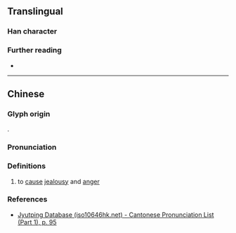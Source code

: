 {{character info}}
==Translingual==

===Han character===
{{Han char|rn=38|rad=女|as=12|sn=15|four=|canj=VWGF|ids=⿰女黑}}

===Further reading===
* {{Han ref|kx=0271.050|dkj=06712|dj=0539.020|hdz=21081.030|uh=5AFC|ud=23292}}

----

==Chinese==
{{zh-forms|alt=𡣫}}

===Glyph origin===
{{Han etym}}
{{Han compound|女|黑|c1=s|c2=p|ls=psc|t1=woman}}.

===Pronunciation===
{{zh-pron
|m=mò
|c=aat3
|mc=y
|oc=y
|cat=v
}}

===Definitions===
{{head|zh|Han character}}

# to [[cause]] [[jealousy]] and [[anger]]

===References===
* [http://www.iso10646hk.net/jp/document/download.jsp Jyutping Database (iso10646hk.net) - Cantonese Pronunciation List (Part 1), p. 95]